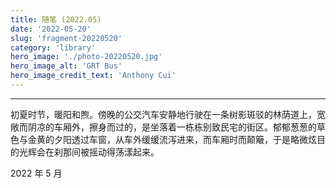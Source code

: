 ```yaml
---
title: 随笔 (2022.05)
date: '2022-05-20'
slug: 'fragment-20220520'
category: 'library'
hero_image: './photo-20220520.jpg'
hero_image_alt: 'GRT Bus'
hero_image_credit_text: 'Anthony Cui'
---
```


---

初夏时节，暖阳和煦。傍晚的公交汽车安静地行驶在一条树影斑驳的林荫道上，宽敞而阴凉的车厢外，擦身而过的，是坐落着一栋栋别致民宅的街区。郁郁葱葱的草色与金黄的夕阳透过车窗，从车外缓缓流泻进来，而车厢时而颠簸，于是略微炫目的光辉会在刹那间被摇动得荡漾起来。

2022 年 5 月
